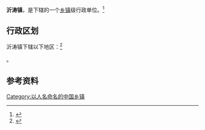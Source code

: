 {{中国乡级行政区|32/13/22/106/000}}

'''沂涛镇'''，是{{PRC admin/fullname|32/13/22/106/000|3}}下辖的一个[[乡镇|乡镇]]级行政单位。<ref>{{PRC admin/ref sgc|{{PRC admin/parent|32/13/22/106/000}}}}</ref>

== 行政区划 ==

沂涛镇下辖以下地区：<ref>{{PRC admin/ref sgc|32/13/22/106/000}}</ref>

{{PRC admin/children|32/13/22/106/000}}。

== 参考资料 ==

{{reflist}}

{{行政区划小作品}}
{{PRC admin/navcat|32/13/22/106/000}}

[[Category:以人名命名的中国乡镇|Category:以人名命名的中国乡镇]]